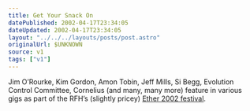 ```yaml
---
title: Get Your Snack On
datePublished: 2002-04-17T23:34:05
dateUpdated: 2002-04-17T23:34:05
layout: "../../../layouts/posts/post.astro"
originalUrl: $UNKNOWN
source: v1
tags: ["v1"]
---
```


Jim O&#8217;Rourke, Kim Gordon, Amon Tobin, Jeff Mills, Si Begg, Evolution Control Committee, Cornelius (and many, many more) feature in various gigs as part of the RFH&#8217;s (slightly pricey) [Ether 2002 festival][1].

[1]: http://www.rfh.org.uk/ether/
